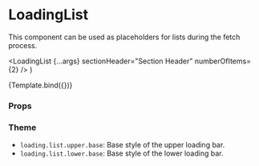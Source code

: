 

<Meta title="Components/Loading/LoadingList" component={LoadingList} />

# LoadingList

This component can be used as placeholders for lists during the fetch process.

  <LoadingList {...args} sectionHeader="Section Header" numberOfItems={2} />
)

<Canvas>
  <Story name="Default">{Template.bind({})}</Story>
</Canvas>

### Props

<ArgsTable story="Default" />

### Theme

- `loading.list.upper.base`: Base style of the upper loading bar.
- `loading.list.lower.base`: Base style of the lower loading bar.
